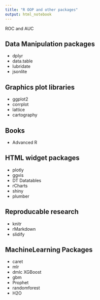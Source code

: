 ```yaml
---
title: "R OOP and other packages"
output: html_notebook
---
```


ROC and AUC

## Data Manipulation packages
  - dplyr
  - data.table
  - lubridate
  - jsonlite

## Graphics plot libraries
  - ggplot2
  - corrplot
  - lattice
  - cartography

## Books
  - Advanced R
  
## HTML widget packages
  - plotly
  - ggvis
  - DT Datatables
  - rCharts
  - shiny
  - plumber

## Reproducable research
  - knitr
  - rMarkdown
  - slidify
  
## MachineLearning Packages
  - caret
  - mlr
  - dmlc XGBoost
  - gbm
  - Prophet
  - randomforest
  - H2O